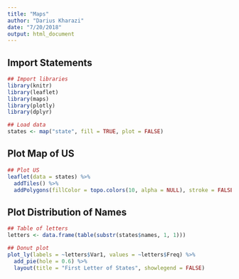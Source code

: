 ```yaml
---
title: "Maps"
author: "Darius Kharazi"
date: "7/20/2018"
output: html_document
---
```


## Import Statements

```r
## Import libraries
library(knitr)
library(leaflet)
library(maps)
library(plotly)
library(dplyr)

## Load data
states <- map("state", fill = TRUE, plot = FALSE)
```

## Plot Map of US
```r
## Plot US
leaflet(data = states) %>%
  addTiles() %>%
  addPolygons(fillColor = topo.colors(10, alpha = NULL), stroke = FALSE)
```

## Plot Distribution of Names
```r
## Table of letters
letters <- data.frame(table(substr(states$names, 1, 1)))

## Donut plot
plot_ly(labels = ~letters$Var1, values = ~letters$Freq) %>%
  add_pie(hole = 0.6) %>%
  layout(title = "First Letter of States", showlegend = FALSE)
```
